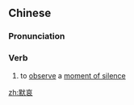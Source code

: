 ==Chinese==
{{zh-forms}}

===Pronunciation===
{{zh-pron
|m=mò'āi
|c=mak6 oi1
|cat=v
}}

===Verb===
{{zh-verb}}

# to [[observe]] a [[moment of silence]]

[[zh:默哀]]